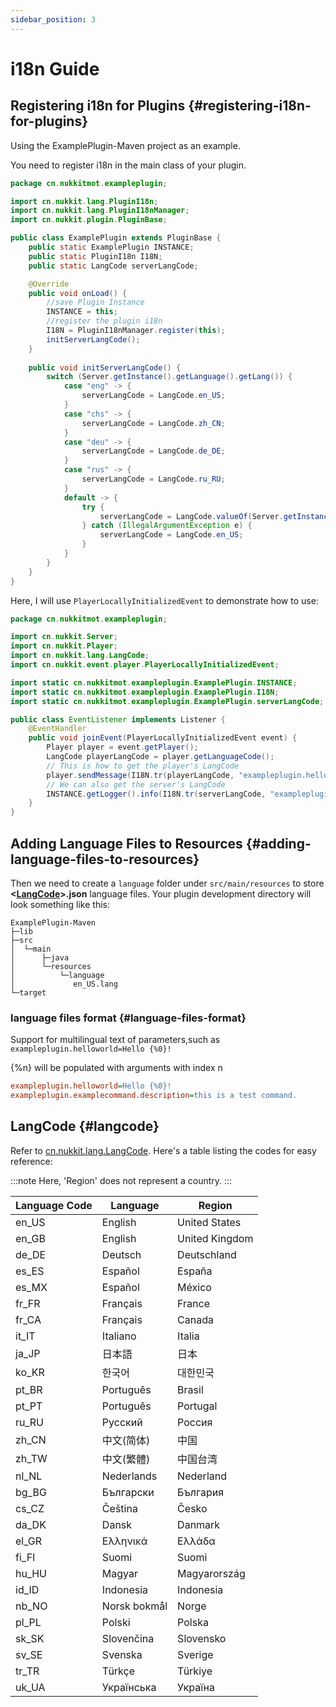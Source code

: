 ```yaml
---
sidebar_position: 3
---
```


# i18n Guide

## Registering i18n for Plugins \{#registering-i18n-for-plugins}

Using the ExamplePlugin-Maven project as an example.

You need to register i18n in the main class of your plugin.

```java title="ExamplePlugin.java"
package cn.nukkitmot.exampleplugin;

import cn.nukkit.lang.PluginI18n;
import cn.nukkit.lang.PluginI18nManager;
import cn.nukkit.plugin.PluginBase;

public class ExamplePlugin extends PluginBase {
    public static ExamplePlugin INSTANCE;   
    public static PluginI18n I18N;
    public static LangCode serverLangCode;

    @Override
    public void onLoad() {
        //save Plugin Instance
        INSTANCE = this;
        //register the plugin i18n
        I18N = PluginI18nManager.register(this);
        initServerLangCode();
    }
    
    public void initServerLangCode() {
        switch (Server.getInstance().getLanguage().getLang()) {
            case "eng" -> {
                serverLangCode = LangCode.en_US;
            }
            case "chs" -> {
                serverLangCode = LangCode.zh_CN;
            }
            case "deu" -> {
                serverLangCode = LangCode.de_DE;
            }
            case "rus" -> {
                serverLangCode = LangCode.ru_RU;
            }
            default -> {
                try {
                    serverLangCode = LangCode.valueOf(Server.getInstance().getLanguage().getLang());
                } catch (IllegalArgumentException e) {
                    serverLangCode = LangCode.en_US;
                }
            }
        }
    }
}
```

Here, I will use `PlayerLocallyInitializedEvent` to demonstrate how to use:

```java title="EventListener.java"
package cn.nukkitmot.exampleplugin;

import cn.nukkit.Server;
import cn.nukkit.Player;
import cn.nukkit.lang.LangCode;
import cn.nukkit.event.player.PlayerLocallyInitializedEvent;

import static cn.nukkitmot.exampleplugin.ExamplePlugin.INSTANCE;
import static cn.nukkitmot.exampleplugin.ExamplePlugin.I18N;
import static cn.nukkitmot.exampleplugin.ExamplePlugin.serverLangCode;

public class EventListener implements Listener {
    @EventHandler
    public void joinEvent(PlayerLocallyInitializedEvent event) {
        Player player = event.getPlayer();
        LangCode playerLangCode = player.getLanguageCode();
        // This is how to get the player's LangCode
        player.sendMessage(I18N.tr(playerLangCode, "exampleplugin.helloworld", playerName));
        // We can also get the server's LangCode
        INSTANCE.getLogger().info(I18N.tr(serverLangCode, "exampleplugin.helloworld", playerName));
    }
}
```

## Adding Language Files to Resources \{#adding-language-files-to-resources}

Then we need to create a `language` folder under `src/main/resources` to store **\<[LangCode](#langcode)\>.json** language files. Your plugin development directory will look something like this:

```
ExamplePlugin-Maven
├─lib
├─src
│  └─main
│      ├─java
│      └─resources
│          └─language
│             en_US.lang
└─target
```

### language files format \{#language-files-format}

Support for multilingual text of parameters,such as `exampleplugin.helloworld=Hello {%0}!`

\{%n\} will be populated with arguments with index n

```ini
exampleplugin.helloworld=Hello {%0}!
exampleplugin.examplecommand.description=this is a test command.
```

## LangCode \{#langcode}

Refer to [cn.nukkit.lang.LangCode](https://github.com/MemoriesOfTime/Nukkit-MOT/blob/master/src/main/java/cn/nukkit/lang/LangCode.java). Here's a table listing the codes for easy reference:

:::note
Here, 'Region' does not represent a country.
:::

| Language Code | Language | Region |
|---------------|----------|--------|
| en_US   | English  | United States |
| en_GB   | English | United Kingdom |
| de_DE   | Deutsch | Deutschland |
| es_ES   | Español | España |
| es_MX   | Español | México |
| fr_FR   | Français | France |
| fr_CA   | Français | Canada |
| it_IT   | Italiano | Italia |
| ja_JP   | 日本語 | 日本 |
| ko_KR   | 한국어 | 대한민국 |
| pt_BR   | Português | Brasil |
| pt_PT   | Português | Portugal |
| ru_RU   | Русский | Россия |
| zh_CN   | 中文(简体) | 中国 |
| zh_TW   | 中文(繁體) | 中国台湾 |
| nl_NL   | Nederlands | Nederland |
| bg_BG   | Български | България |
| cs_CZ   | Čeština | Česko |
| da_DK   | Dansk | Danmark |
| el_GR   | Ελληνικά | Ελλάδα |
| fi_FI   | Suomi | Suomi |
| hu_HU   | Magyar | Magyarország |
| id_ID   | Indonesia | Indonesia |
| nb_NO   | Norsk bokmål | Norge |
| pl_PL   | Polski | Polska |
| sk_SK   | Slovenčina | Slovensko |
| sv_SE   | Svenska | Sverige |
| tr_TR   | Türkçe | Türkiye |
| uk_UA   | Українська | Україна |